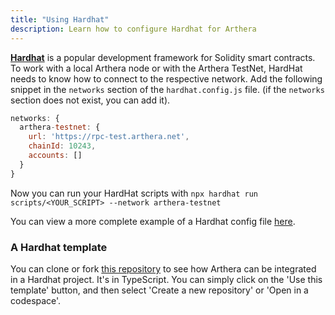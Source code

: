```yaml
---
title: "Using Hardhat"
description: Learn how to configure Hardhat for Arthera
---
```


[**Hardhat**](https://hardhat.org/) is a popular development framework for Solidity smart contracts.
To work with a local Arthera node or with the Arthera TestNet, HardHat needs to know how to connect to the respective network.
Add the following snippet in the `networks` section of the `hardhat.config.js` file. (if the `networks` section does
not exist, you can add it).

```js
networks: {
  arthera-testnet: {
    url: 'https://rpc-test.arthera.net',
    chainId: 10243,
    accounts: []
  }
}
```

Now you can run your HardHat scripts with `npx hardhat run scripts/<YOUR_SCRIPT> --network arthera-testnet`

You can view a more complete example of a Hardhat config file [here](https://github.com/julienbrg/arthera-hardhat-example-typescript/blob/main/hardhat.config.ts).

### A Hardhat template

You can clone or fork [this repository](https://github.com/julienbrg/arthera-hardhat-example-typescript) to see how Arthera can be integrated in a Hardhat project. It's in TypeScript. You can simply click on the 'Use this template' button, and then select 'Create a new repository' or 'Open in a codespace'.
